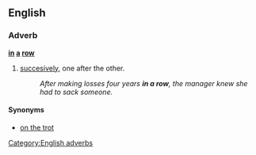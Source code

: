 ==English==

===Adverb===
'''[[in]] [[a]] [[row]]'''

# [[succesively]], one after the other.
#:''After making losses four years '''in a row''', the manager knew she had to sack someone.''

====Synonyms====
*[[on the trot]]

[[Category:English adverbs]]